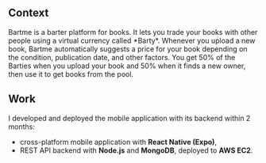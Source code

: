 <div>

<h2>Context</h2>
Bartme is a barter platform for books. It lets you trade your books with other people using a virtual currency called *Barty*. Whenever you upload a new book, Bartme automatically suggests a price for your book depending on the condition, publication date, and other factors. You get 50% of the Barties when you upload your book and 50% when it finds a new owner, then use it to get books from the pool.

<h2>Work</h2>
I developed and deployed the mobile application with its backend within 2 months:

* cross-platform mobile application with **React Native (Expo)**,
* REST API backend with **Node.js** and **MongoDB**, deployed to **AWS EC2**.

</div>